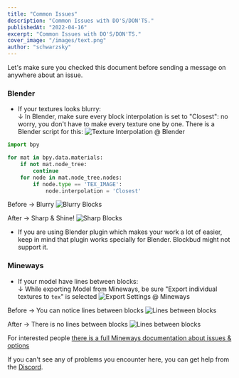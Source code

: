 ```yaml
---
title: "Common Issues"
description: "Common Issues with DO'S/DON'TS."
publishedAt: "2022-04-16"
excerpt: "Common Issues with DO'S/DON'TS."
cover_image: "/images/text.png"
author: "schwarzsky"
---
```


Let's make sure you checked this document before sending a message on anywhere about an issue.

### Blender
- If your textures looks blurry:<br/>
  ↓ In Blender, make sure every block interpolation is set to "Closest": no worry, you don't have to make every texture one by one. There is a Blender script for this:
  <Frame><img src="https://i.imgur.com/VAs60XC.png" alt="Texture Interpolation @ Blender" /></Frame>

```py Blurry Script
import bpy

for mat in bpy.data.materials:
    if not mat.node_tree:
        continue
    for node in mat.node_tree.nodes:
        if node.type == 'TEX_IMAGE':
            node.interpolation = 'Closest'
```
Before -> Blurry
  <img
    src="/assets/common-issues/blurred.png"
    alt="Blurry Blocks"
  />

After -> Sharp & Shine!
  <img
    src="/assets/common-issues/not-blurred.png"
    alt="Sharp Blocks"
  />
- If you are using Blender plugin which makes your work a lot of easier, keep in mind that plugin works specially for Blender. Blockbud might not support it.


### Mineways
- If your model have lines between blocks:<br/>
  ↓ While exporting Model from Mineways, be sure "Export individual textures to `tex`" is selected
  <img src="https://soo.gg/u/YjdN6jSO.png" alt="Export Settings @ Mineways" />

Before -> You can notice lines between blocks
  <img
    src="https://images-ext-2.discordapp.net/external/pPYBnJpuQ_lSqTTFifJnNIf2Ah12NUuoo-u4-oWfl8s/https/soo.gg/u/m5Vnc307.png"
    alt="Lines between blocks"
  />

After -> There is no lines between blocks
  <img
    src="https://images-ext-1.discordapp.net/external/gY-DjD-jywYyN9t6PmiFvYZ_dEEcNysFbpYiUETcM7o/https/soo.gg/u/qSXOsgpG.png"
    alt="Lines between blocks"
  />

For interested people [there is a full Mineways documentation about issues & options](http://www.realtimerendering.com/erich/minecraft/public/mineways/mineways.html)


If you can't see any of problems you encounter here, you can get help from the [Discord](https://blockbud.co/discord).